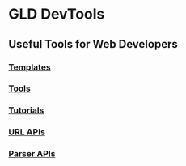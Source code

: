 # GLD DevTools
## Useful Tools for Web Developers

### [Templates](#StarterTemplates)
### [Tools](#ToolWebsites)
### [Tutorials](#Tutorials)
### [URL APIs](#URL-BasedAPIendpoints)
### [Parser APIs](#BodyParserAPIs)